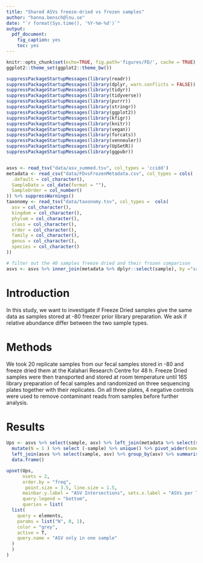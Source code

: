 ```yaml
---
title: "Shared ASVs freeze-dried vs frozen samples"
author: "hanna.bensch@lnu.se"
date: "`r format(Sys.time(), '%Y-%m-%d')`"
output:
  pdf_document:
    fig_caption: yes  
    toc: yes
---
```



```r
knitr::opts_chunk$set(echo=TRUE, fig.path='figures/FD/', cache = TRUE)
ggplot2::theme_set(ggplot2::theme_bw())
```

```r
suppressPackageStartupMessages(library(readr))
suppressPackageStartupMessages(library(dplyr, warn.conflicts = FALSE))
suppressPackageStartupMessages(library(tidyr))
suppressPackageStartupMessages(library(tidyverse))
suppressPackageStartupMessages(library(purrr))
suppressPackageStartupMessages(library(stringr))
suppressPackageStartupMessages(library(ggplot2))
suppressPackageStartupMessages(library(kfigr))
suppressPackageStartupMessages(library(knitr))
suppressPackageStartupMessages(library(vegan))
suppressPackageStartupMessages(library(forcats))
suppressPackageStartupMessages(library(venneuler))
suppressPackageStartupMessages(library(UpSetR))
suppressPackageStartupMessages(library(ggpubr))
```


```r
```

```r
asvs <- read_tsv("data/asv_summed.tsv", col_types = 'ccidd')
metadata <- read_csv("data/FDvsFrozenMetadata.csv", col_types = cols(
  .default = col_character(),
  SampleDate = col_date(format = ""),
  SampleOrder = col_number()
)) %>% suppressWarnings() 
taxonomy <- read_tsv("data/taxonomy.tsv", col_types =  cols(
  asv = col_character(),
  kingdom = col_character(),
  phylum = col_character(),
  class = col_character(),
  order = col_character(),
  family = col_character(),
  genus = col_character(),
  species = col_character()
))

# filter out the 40 samples freeze dried and their frozen comparison
asvs <- asvs %>% inner_join(metadata %>% dplyr::select(sample), by ="sample") 

```


# Introduction

In this study, we want to investigate if Freeze Dried samples give the same data as samples stored at -80 freezer prior library preparation. We ask if relative abundance differ between the two sample types.

# Methods
We took 20 replicate samples from our fecal samples stored in -80 and freeze dried them at the Kalahari Research Centre for 48 h. Freeze Dried samples were then transported and stored at room temperature until 16S library preparation of fecal samples and randomized on three sequencing plates together with their replicates. On all three plates, 4 negative controls were used to remove contaminant reads from samples before further analysis.



# Results



```r
Ups <- asvs %>% select(sample, asv) %>% left_join(metadata %>% select(sample, Treatment)) %>%
  mutate(N = 1 ) %>% select (-sample) %>% unique() %>% pivot_wider(names_from = 'Treatment', values_from = 'N', values_fill = 0) %>%
  left_join(asvs %>% select(sample, asv) %>% group_by(asv) %>% summarise(N = n()))  %>%
  data.frame()

upset(Ups,  
      nsets = 2,
      order.by = "freq",
       point.size = 3.5, line.size = 1.5,
      mainbar.y.label = "ASV Intersections", sets.x.label = "ASVs per Treatment", text.scale = c(1.3, 1, 1, 1, 1.3, 1.3),
      query.legend = "bottom",
      queries = list(
  list(
    query = elements,
    params = list("N", 0, 1),
    color = "grey", 
    active = T,
    query.name = "ASV only in one sample"
  )
  )
)
```
